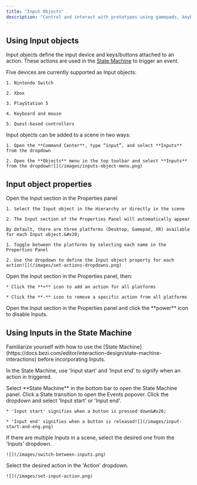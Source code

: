 ```yaml
---
title: "Input Objects"
description: "Control and interact with prototypes using gamepads, keyboards, or XR controllers."
---
```


## Using Input objects

Input objects define the input device and keys/buttons attached to an action. These actions are used in the [State Machine](https://docs.bezi.com/editor/interaction-design/state-machine-interactions) to trigger an event.

<AccordionGroup>
  <Accordion title="Input object device types" defaultOpen={false}>
    Five devices are currently supported as Input objects:

    1. Nintendo Switch

    2. Xbox

    3. PlayStation 5

    4. Keyboard and mouse

    5. Quest-based controllers
  </Accordion>

  <Accordion title="Adding Input objects to a scene" defaultOpen={false}>
    Input objects can be added to a scene in two ways:

    1. Open the **Command Center**, type “input”, and select **Inputs** from the dropdown

    2. Open the **Objects** menu in the top toolbar and select **Inputs** from the dropdown![](/images/inputs-object-menu.png)
  </Accordion>
</AccordionGroup>

## Input object properties

<AccordionGroup>
  <Accordion title="Attaching Input objects to actions " defaultOpen={false}>
    Open the Input section in the Properties panel

    1. Select the Input object in the Hierarchy or directly in the scene

    2. The Input section of the Properties Panel will automatically appear

    By default, there are three platforms (Desktop, Gamepad, XR) available for each Input object.&#x20;

    1. Toggle between the platforms by selecting each name in the Properties Panel

    2. Use the dropdown to define the Input object property for each action![](/images/set-actions-dropdowns.png)
  </Accordion>

  <Accordion title="Adding and removing actions" defaultOpen={false}>
    Open the Input section in the Properties panel, then:

    * Click the **+** icon to add an action for all platforms

    * Click the **-** icon to remove a specific action from all platforms
  </Accordion>

  <Accordion title="Disabling Input properties" defaultOpen={false}>
    Open the Input section in the Properties panel and click the **power** icon to disable Inputs.&#x20;
  </Accordion>
</AccordionGroup>

## Using Inputs in the State Machine

<Info>
  Familiarize yourself with how to use the [State Machine](https://docs.bezi.com/editor/interaction-design/state-machine-interactions) before incorporating Inputs.&#x20;
</Info>

In the State Machine, use 'Input start' and 'Input end' to signify when an action in triggered.

<Steps>
  <Step title="Step 1">
    Select **State Machine** in the bottom bar to open the State Machine panel.
  </Step>

  <Step title="Step 2">
    Click a State transition to open the Events popover.
  </Step>

  <Step title="Step 3">
    Click the dropdown and select 'Input start' or 'Input end'.

    * 'Input start' signifies when a button is pressed down&#x20;

    * 'Input end' signifies when a button is released![](/images/input-start-and-eng.png)
  </Step>

  <Step title="Step 4">
    If there are multiple Inputs in a scene, select the desired one from the 'Inputs' dropdown.

    ![](/images/switch-between-inputs.png)
  </Step>

  <Step title="Step 5">
    Select the desired action in the 'Action' dropdown.

    ![](/images/set-input-action.png)
  </Step>
</Steps>